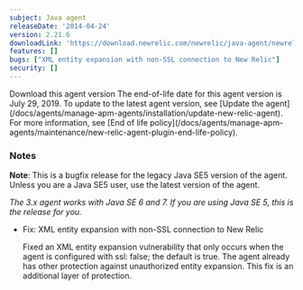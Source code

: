 ```yaml
---
subject: Java agent
releaseDate: '2014-04-24'
version: 2.21.6
downloadLink: 'https://download.newrelic.com/newrelic/java-agent/newrelic-agent/2.21.6/'
features: []
bugs: ["XML entity expansion with non-SSL connection to New Relic"]
security: []
---
```

<ButtonGroup>
  <ButtonLink
    role="button"
    to="https://download.newrelic.com/newrelic/java-agent/newrelic-agent/2.21.6/"
    variant="primary"
  >
    Download this agent version
  </ButtonLink>
</ButtonGroup>

<Callout variant="important">
  The end-of-life date for this agent version is July 29, 2019. To update to the latest agent version, see [Update the agent](/docs/agents/manage-apm-agents/installation/update-new-relic-agent). For more information, see [End of life policy](/docs/agents/manage-apm-agents/maintenance/new-relic-agent-plugin-end-life-policy).
</Callout>

### Notes

**Note**: This is a bugfix release for the legacy Java SE5 version of the agent. Unless you are a Java SE5 user, use the latest version of the agent.

_The 3.x agent works with Java SE 6 and 7. If you are using Java SE 5, this is the release for you._

* Fix: XML entity expansion with non-SSL connection to New Relic

  Fixed an XML entity expansion vulnerability that only occurs when the agent is configured with ssl: false; the default is true. The agent already has other protection against unauthorized entity expansion. This fix is an additional layer of protection.
